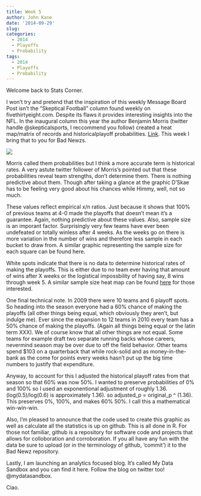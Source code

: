 ```yaml
---
title: Week 5
author: John Kane
date: '2014-09-29'
slug: 
categories:
  - 2014
  - Playoffs
  - Probability
tags: 
  - 2014
  - Playoffs
  - Probability
---
```


Welcome back to Stats Corner.

I won't try and pretend that the inspiration of this weekly Message Board Post isn't the "Skeptical Football" column found weekly on
fivethirtyeight.com. Despite its flaws it provides interesting insights into the NFL. In the inaugural column this year the author Benjamin Morris (twitter handle @skepticalsports, I reccommend you follow) created a heat map/matrix of records and historicalplayoff probabilities. [Link](https://fivethirtyeight.com/features/skeptical-football-go-go-andrew-luck-and-a-must-win-for-the-pats/). This week I bring that to you for Bad Newzs.

![](http://4.bp.blogspot.com/-Fh1lSLNzTks/VCtYVygZl0I/AAAAAAAADJw/9AVWarRecys/s1600/playoff_rate_heat_map.png)

Morris called them probabilities but I think a more accurate term is historical rates. A very astute twitter follower of Morris's pointed out that these probabilities reveal team strengths, don't determine them. There is nothing predictive about them. Though after taking a glance at the graphic D'Skae has to be feeling very good about his chances while Himmy, well, not so much. 

These values reflect empirical x/n ratios. Just because it shows that 100% of previous teams at 4-0 made the playoffs that doesn't mean it's a guarantee. Again, nothing predictive about these values. Also, sample size is an imporant factor. Surprisingly very few teams have ever been undefeated or totally winless after 4 weeks. As the weeks go on there is more variation in the number of wins and therefore less sample in each bucket to draw from. A similar graphic representing the sample size for each square can be found here. 

White spots indicate that there is no data to determine historical rates of making the playoffs. This is either due to no team ever having that amount of wins after X weeks or the logistical impossbility of having say, 8 wins through week 5. A similar sample size heat map can be found [here](http://3.bp.blogspot.com/-a_fwL3-fueo/VCtYXG2leyI/AAAAAAAADJ4/jo8kkC86uO0/s1600/sample_size_heat_map.png) for those interested. 

One final technical note. In 2009 there were 10 teams and 6 playoff spots. So heading into the season everyone had a 60% chance of making the playoffs (all other things being equal, which obviously they aren't, but indulge me). Ever since the expansion to 12 teams in 2010 every team has a 50% chance of making the playoffs. (Again all things being equal or the latin term XXX). We of course know that all other things are not equal. Some teams for example draft two separate running backs whose careers, nevermind season may be over due to off the field behavior. Other teams spend $103 on a quarterback that while rock-solid and as money-in-the-bank as the come for points every weeks hasn't put up the big time numbers to justify that expenditure.

Anyway, to account for this I adjusted the historical playoff rates from that season so that 60% was now 50%. I wanted to preserve probabilities of 0% and 100% so I used an exponentional adjustment of roughly 1.36. (log(0.5)/log(0.6) is approximately 1.36). so adjusted_p = original_p ^ (1.36). This preserves 0%, 100%, and makes 60% 50%. I call this a mathematical win-win-win.

Also, I'm pleased to announce that the code used to create this graphic as well as calculate all the statistics is up on github. This is all done in R. For those not familiar, github is a repository for software code and projects that allows for colloboration and corroboration. If you all have any fun with the data be sure to upload (or in the terminology of github, 'commit') it to the Bad Newz repository.

Lastly, I am launching an analytics focused blog. It's called My Data Sandbox and you can find it here. Follow the blog on twitter too! @mydatasandbox. 

Ciao. 